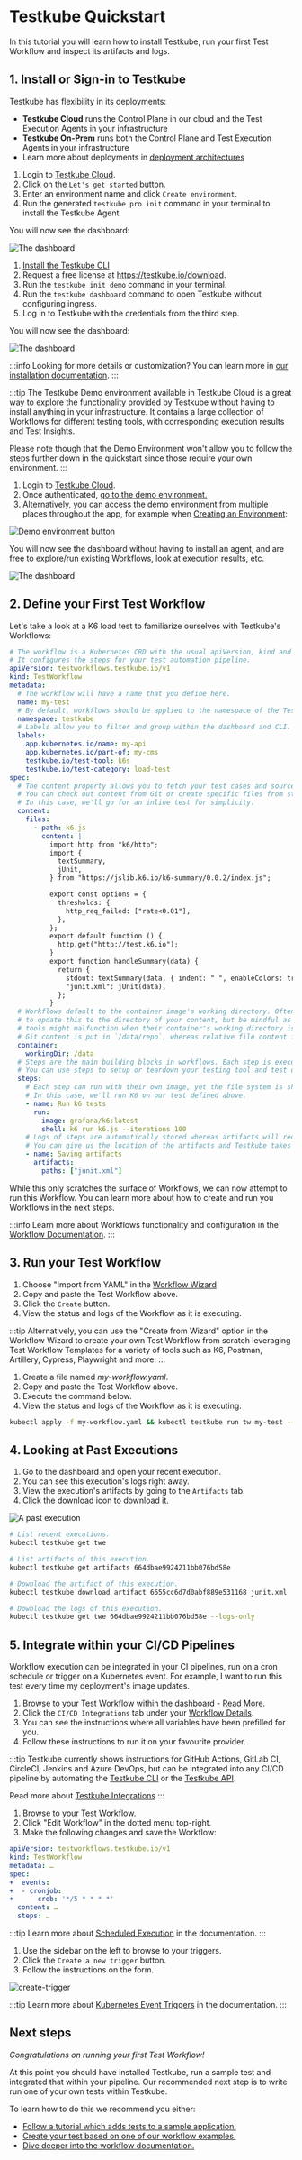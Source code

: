 
# Testkube Quickstart

In this tutorial you will learn how to install Testkube, run your first Test Workflow and inspect its artifacts and logs.

## 1. Install or Sign-in to Testkube

Testkube has flexibility in its deployments:
- **Testkube Cloud** runs the Control Plane in our cloud and the Test Execution Agents in your infrastructure
- **Testkube On-Prem** runs both the Control Plane and Test Execution Agents in your infrastructure
- Learn more about deployments in [deployment architectures](/articles/install/deployment-architectures)

<Tabs groupId="tutorial-install-cli">
<TabItem value="cloud" label="Testkube Cloud" default>

1. Login to [Testkube Cloud](https://app.testkube.io).
2. Click on the `Let's get started` button.
3. Enter an environment name and click `Create environment`.
4. Run the generated `testkube pro init` command in your terminal to install the Testkube Agent.

You will now see the dashboard:

![The dashboard](./img/dashboard.png)

</TabItem>
<TabItem value="on-prem" label="Testkube On-Prem">

1. [Install the Testkube CLI](/articles/install/cli)
2. Request a free license at https://testkube.io/download.
3. Run the `testkube init demo` command in your terminal.
4. Run the `testkube dashboard` command to open Testkube without configuring ingress.
5. Log in to Testkube with the credentials from the third step.

You will now see the dashboard:

![The dashboard](./img/dashboard.png)

:::info
Looking for more details or customization? You can learn more in [our installation documentation][testkube-installing].
:::

</TabItem>
<TabItem value="demo" label="Testkube Demo Environment">

:::tip
The Testkube Demo environment available in Testkube Cloud is a great way to explore the functionality provided by
Testkube without having to install anything in your infrastructure. It contains a large collection of Workflows for
different testing tools, with corresponding execution results and Test Insights.

Please note though that the Demo Environment won't allow you to follow the steps further down in the quickstart since
those require your own environment.
:::

  1. Login to [Testkube Cloud](https://app.testkube.io).
  2. Once authenticated, [go to the demo environment.](https://app.testkube.io/demo-environment)
  3. Alternatively, you can access the demo environment from multiple places throughout the app, for example when
  [Creating an Environment](/testkube-pro/articles/environment-management#creating-a-new-environment):

  ![Demo environment button](./img/access-demo-environment.png)

  You will now see the dashboard without having to install an agent, and are free to explore/run existing Workflows,
  look at execution results, etc.

  ![The dashboard](./img/demo-environment-dashboard.png)

</TabItem>
</Tabs>

## 2. Define your First Test Workflow

Let's take a look at a K6 load test to familiarize ourselves with Testkube's Workflows:

```yaml
# The workflow is a Kubernetes CRD with the usual apiVersion, kind and metadata.
# It configures the steps for your test automation pipeline.
apiVersion: testworkflows.testkube.io/v1
kind: TestWorkflow
metadata:
  # The workflow will have a name that you define here.
  name: my-test
  # By default, workflows should be applied to the namespace of the Testkube agent.
  namespace: testkube
  # Labels allow you to filter and group within the dashboard and CLI.
  labels:
    app.kubernetes.io/name: my-api
    app.kubernetes.io/part-of: my-cms
    testkube.io/test-tool: k6s
    testkube.io/test-category: load-test
spec:
  # The content property allows you to fetch your test cases and source code.
  # You can check out content from Git or create specific files from strings.
  # In this case, we'll go for an inline test for simplicity.
  content:
    files:
      - path: k6.js
        content: |
          import http from "k6/http";
          import {
            textSummary,
            jUnit,
          } from "https://jslib.k6.io/k6-summary/0.0.2/index.js";

          export const options = {
            thresholds: {
              http_req_failed: ["rate<0.01"],
            },
          };
          export default function () {
            http.get("http://test.k6.io");
          }
          export function handleSummary(data) {
            return {
              stdout: textSummary(data, { indent: " ", enableColors: true }),
              "junit.xml": jUnit(data),
            };
          }
  # Workflows default to the container image's working directory. Often you will want
  # to update this to the directory of your content, but be mindful as some testing
  # tools might malfunction when their container's working directory is changed.
  # Git content is put in `/data/repo`, whereas relative file content in `/data`.
  container:
    workingDir: /data
  # Steps are the main building blocks in workflows. Each step is executed in sequential order.
  # You can use steps to setup or teardown your testing tool and test dependencies.
  steps:
    # Each step can run with their own image, yet the file system is shared across steps.
    # In this case, we'll run K6 on our test defined above.
    - name: Run k6 tests
      run:
        image: grafana/k6:latest
        shell: k6 run k6.js --iterations 100
    # Logs of steps are automatically stored whereas artifacts will require an explicit step.
    # You can give us the location of the artifacts and Testkube takes care of the rest.
    - name: Saving artifacts
      artifacts:
        paths: ["junit.xml"]
```

While this only scratches the surface of Workflows, we can now attempt to run this Workflow.
You can learn more about how to create and run you Workflows in the next steps.

:::info
Learn more about Workflows functionality and configuration in the [Workflow Documentation](/articles/test-workflows).
:::

## 3. Run your Test Workflow

<Tabs groupId="tutorial-cli">

<TabItem value="dashboard" label="Using the Dashboard">

1. Choose "Import from YAML" in the [Workflow Wizard](/articles/testkube-dashboard-workflows-overview#creating-a-new-workflow)
2. Copy and paste the Test Workflow above.
3. Click the `Create` button.
4. View the status and logs of the Workflow as it is executing.

:::tip
Alternatively, you can use the "Create from Wizard" option in the Workflow Wizard to create your own Test Workflow from
scratch leveraging Test Workflow Templates for a variety of tools such as K6, Postman, Artillery, Cypress, Playwright and more.
:::

</TabItem>

<TabItem value="cli" label="Using the CLI">

1. Create a file named _my-workflow.yaml_.
2. Copy and paste the Test Workflow above.
3. Execute the command below.
4. View the status and logs of the Workflow as it is executing.

```bash
kubectl apply -f my-workflow.yaml && kubectl testkube run tw my-test --watch
```

</TabItem>
</Tabs>

## 4. Looking at Past Executions

<Tabs groupId="tutorial-cli">
<TabItem value="dashboard" label="Using the dashboard" default>

1. Go to the dashboard and open your recent execution.
2. You can see this execution's logs right away.
3. View the execution's artifacts by going to the `Artifacts` tab.
4. Click the download icon to download it.

![A past execution](./img/past-execution.png)

</TabItem>

<TabItem value="cli" label="Using the CLI">

```bash
# List recent executions.
kubectl testkube get twe

# List artifacts of this execution.
kubectl testkube get artifacts 664dbae9924211bb076bd58e

# Download the artifact of this execution.
kubectl testkube download artifact 6655cc6d7d0abf889e531168 junit.xml .

# Download the logs of this execution.
kubectl testkube get twe 664dbae9924211bb076bd58e --logs-only
```

</TabItem>
</Tabs>

## 5. Integrate within your CI/CD Pipelines

Workflow execution can be integrated in your CI pipelines, run on a cron schedule or trigger on a Kubernetes event.
For example, I want to run this test every time my deployment's image updates.

<Tabs groupId="tutorial-integrate">

<TabItem value="ci" label="Trigger from CI/CD">

1. Browse to your Test Workflow within the dashboard - [Read More](/articles/testkube-dashboard-workflows-overview).
2. Click the `CI/CD Integrations` tab under your [Workflow Details](/articles/testkube-dashboard-workflow-details).
3. You can see the instructions where all variables have been prefilled for you.
4. Follow these instructions to run it on your favourite provider.

:::tip
Testkube currently shows instructions for GitHub Actions, GitLab CI, CircleCI, Jenkins and Azure DevOps, but can
  be integrated into any CI/CD pipeline by automating the [Testkube CLI](/articles/cli) or the [Testkube API](/openapi/overview).

  Read more about [Testkube Integrations](/articles/integrations)
:::

</TabItem>

<TabItem value="cron" label="Trigger on a schedule">

1. Browse to your Test Workflow.
2. Click "Edit Workflow" in the dotted menu top-right.
3. Make the following changes and save the Workflow:

```yaml
apiVersion: testworkflows.testkube.io/v1
kind: TestWorkflow
metadata: …
spec:
+  events:
+  - cronjob:
+      crob: '*/5 * * * *'
  content: …
  steps: …
```

:::tip
Learn more about [Scheduled Execution](/articles/scheduling-tests) in the documentation.
:::

</TabItem>

<TabItem value="kubernetes" label="Trigger on a Kubernetes event">

  1. Use the sidebar on the left to browse to your triggers.
  2. Click the `Create a new trigger` button.
  3. Follow the instructions on the form.

  ![create-trigger](./img/create-trigger.png)

  :::tip
  Learn more about [Kubernetes Event Triggers](/articles/test-triggers) in the documentation.
  :::

</TabItem>

</Tabs>

## Next steps

_Congratulations on running your first Test Workflow!_

At this point you should have installed Testkube, run a sample test and integrated that within your pipeline.
Our recommended next step is to write run one of your own tests within Testkube.

To learn how to do this we recommend you either:

- [Follow a tutorial which adds tests to a sample application.][upnext-tutorial]
- [Create your test based on one of our workflow examples.][upnext-examples]
- [Dive deeper into the workflow documentation.][upnext-docs]

[testkube-installing]: /articles/install/overview
[upnext-tutorial]: /articles/tutorial/example
[upnext-examples]: https://github.com/kubeshop/testkube/tree/develop/test
[upnext-docs]: /articles/test-workflows
